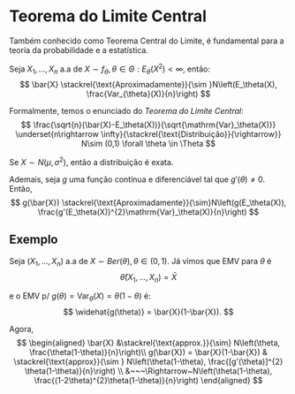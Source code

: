 # Teorema do Limite Central

Também conhecido como Teorema Central do Limite, é fundamental para a teoria da probabilidade e a estatística.

Seja $X_{1},\dots,X_{n}$ a.a de $X\sim f_{\theta},\theta \in \Theta : E_{\theta}(X^{2}) < \infty$, então:
$$
\bar{X} \stackrel{\text{Aproximadamente}}{\sim }N\left(E_\theta(X), \frac{Var_{\theta}(X)}{n}\right)
$$

Formalmente, temos o enunciado do *Teorema do Limite Central*:
$$
\frac{\sqrt{n}(\bar{X}-E_\theta(X))}{\sqrt{\mathrm{Var}_\theta(X)}} \underset{n\rightarrow \infty}{\stackrel{\text{Distribuição}}{\rightarrow}} N\sim (0,1) \forall \theta \in \Theta
$$

Se $X\sim N(\mu, \sigma^2)$, então a distribuição é exata.

Ademais, seja $g$ uma função contínua e diferenciável tal que $g'(\theta)\neq0$. Então,
$$
g(\bar{X}) \stackrel{\text{Aproximadamente}}{\sim}N\left(g(E_\theta(X)), \frac{g'(E_\theta(X))^{2}\mathrm{Var}_\theta(X)}{n}\right)
$$

## Exemplo

Seja $(X_{1},\dots,X_{n})$ a.a de $X\sim Ber(\theta), \theta \in (0,1)$. Já vimos que EMV para $\theta$ é
$$
\hat{\theta}(X_{1},\dots,X_{n}) = \bar{X}
$$

e o EMV p/ $g(\theta) = \mathrm{Var}_{\theta}(X)= \theta(1-\theta)$ é:
$$
\widehat{g(\theta)} = \bar{X}(1-\bar{X}).
$$

Agora,
$$
\begin{aligned}
\bar{X} &\stackrel{\text{approx.}}{\sim} N\left(\theta, \frac{\theta(1-\theta)}{n}\right)\\
g(\bar{X}) = \bar{X}(1-\bar{X}) & \stackrel{\text{approx}}{\sim } N\left(\theta(1-\theta),
\frac{[g'(\theta)]^{2} \theta(1-\theta)}{n}\right) \\
&~~~\Rightarrow~N\left(\theta(1-\theta), \frac{(1-2\theta)^{2}\theta(1-\theta)}{n}\right)
\end{aligned}
$$

